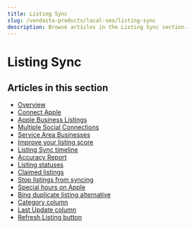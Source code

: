 ```yaml
---
title: Listing Sync
slug: /vendasta-products/local-seo/listing-sync
description: Browse articles in the Listing Sync section.
---
```


# Listing Sync

## Articles in this section

- [Overview](./listing-sync-overview)
- [Connect Apple](./listing-sync-overview#connect-and-authenticate-apple-business-listing)
- [Apple Business Listings](./listing-sync-overview#apple-business-listings)
- [Multiple Social Connections](./listing-sync-overview#multiple-social-connections)
- [Service Area Businesses](./listing-sync-overview#service-area-businesses)
- [Improve your listing score](./listing-sync-overview#improve-your-listing-score)
- [Listing Sync timeline](./listing-sync-overview#listing-sync-timeline)
- [Accuracy Report](./listing-sync-overview#accuracy-report)
- [Listing statuses](./listing-sync-overview#listing-statuses)
- [Claimed listings](./listing-sync-overview#claimed-listings)
- [Stop listings from syncing](./listing-sync-overview#stop-listings-from-syncing)
- [Special hours on Apple](./listing-sync-overview#special-hours-on-apple)
- [Bing duplicate listing alternative](./listing-sync-overview#bing-duplicate-listing-alternative)
- [Category column](./listing-sync-overview#category-column)
- [Last Update column](./listing-sync-overview#last-update-column)
- [Refresh Listing button](./listing-sync-overview#refresh-listing-button)

